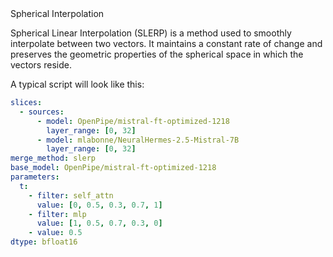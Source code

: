<Title>SLERP</Title>
<Tagline>Spherical Interpolation</Tagline>

Spherical Linear Interpolation (SLERP) is a method used to smoothly interpolate between two vectors. It maintains a constant rate of change and preserves the geometric properties of the spherical space in which the vectors reside.

A typical script will look like this:

```yaml
slices:
  - sources:
      - model: OpenPipe/mistral-ft-optimized-1218
        layer_range: [0, 32]
      - model: mlabonne/NeuralHermes-2.5-Mistral-7B
        layer_range: [0, 32]
merge_method: slerp
base_model: OpenPipe/mistral-ft-optimized-1218
parameters:
  t:
    - filter: self_attn
      value: [0, 0.5, 0.3, 0.7, 1]
    - filter: mlp
      value: [1, 0.5, 0.7, 0.3, 0]
    - value: 0.5
dtype: bfloat16
```